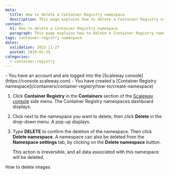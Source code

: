 ```yaml
---
meta:
  title: How to delete a Container Registry namespace
  description: This page explains how to delete a Container Registry namespace.
content:
  h1: How to delete a Container Registry namespace
  paragraph: This page explains how to delete a Container Registry namespace.
tags: container-registry namespace 
dates:
  validation: 2023-11-27
  posted: 2019-02-25
categories:
  - container-registry
---
```


<Macro id="iam-requirements" />

<Message type="requirement">
  - You have an account and are logged into the [Scaleway console](https://console.scaleway.com)
  - You have created a [Container Registry namespace](/containers/container-registry/how-to/create-namespace)
</Message>

1. Click **Container Registry** in the **Containers** section of the [Scaleway console](https://console.scaleway.com) side menu. The Container Registry namespaces dashboard displays.
2. Click <Icon name="more" /> next to the namespace you want to delete, then click **Delete** in the drop-down menu. A pop-up displays.
3. Type **DELETE** to confirm the deletion of the namespace. Then click **Delete namespace**.
    <Message type="tip">
      A namespace can also be deleted from the **Namespace settings** tab, by clicking on the **Delete namespace** button.
    </Message>

    <Message type="important">
      This action is irreversible, and all data associated with this namespace will be deleted.
    </Message>


<Navigation title="See Also">
  <PreviousButton to="/containers/container-registry/how-to/delete-image/">How to delete images</PreviousButton>
</Navigation>
